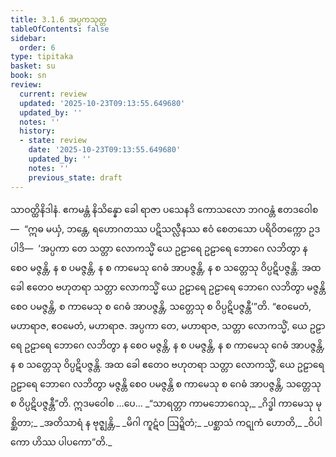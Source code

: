 ```yaml
---
title: 3.1.6 အပ္ပကသုတ္တ
tableOfContents: false
sidebar:
  order: 6
type: tipitaka
basket: su
book: sn
review:
  current: review
  updated: '2025-10-23T09:13:55.649680'
  updated_by: ''
  notes: ''
  history:
  - state: review
    date: '2025-10-23T09:13:55.649680'
    updated_by: ''
    notes: ''
    previous_state: draft
---
```



<ReviewStatus review={frontmatter.review} showDetails={true} />

<HypothesisAnnotation frontmatter={frontmatter} />

<DynamicBreadcrumb />

<Division number="117" book="sn" e="ch" v="18" p="298">

<Paragraph number="605" book="sn">
သာဝတ္ထိနိဒါနံ. ဧကမန္တံ နိသိန္နော ခေါ ရာဇာ ပသေနဒိ ကောသလော ဘဂဝန္တံ ဧတဒဝေါစ—  “ဣဓ မယှံ, ဘန္တေ, ရဟောဂတဿ ပဋိသလ္လီနဿ ဧဝံ စေတသော ပရိဝိတက္ကော ဥဒပါဒိ—  ‘အပ္ပကာ တေ သတ္တာ လောကသ္မိံ ယေ ဥဠာရေ ဥဠာရေ ဘောဂေ လဘိတွာ န စေဝ မဇ္ဇန္တိ, န စ ပမဇ္ဇန္တိ, န စ ကာမေသု ဂေဓံ အာပဇ္ဇန္တိ, န စ သတ္တေသု ဝိပ္ပဋိပဇ္ဇန္တိ. အထ ခေါ ဧတေဝ ဗဟုတရာ သတ္တာ လောကသ္မိံ ယေ ဥဠာရေ ဥဠာရေ ဘောဂေ လဘိတွာ မဇ္ဇန္တိ စေဝ ပမဇ္ဇန္တိ, စ ကာမေသု စ ဂေဓံ အာပဇ္ဇန္တိ, သတ္တေသု စ ဝိပ္ပဋိပဇ္ဇန္တီ’”တိ.
</Paragraph>

<Paragraph number="606" book="sn">
“ဧဝမေတံ, မဟာရာဇ, ဧဝမေတံ, မဟာရာဇ. အပ္ပကာ တေ, မဟာရာဇ, သတ္တာ လောကသ္မိံ, ယေ ဥဠာရေ ဥဠာရေ ဘောဂေ လဘိတွာ န စေဝ မဇ္ဇန္တိ, န စ ပမဇ္ဇန္တိ, န စ ကာမေသု ဂေဓံ အာပဇ္ဇန္တိ, န စ သတ္တေသု ဝိပ္ပဋိပဇ္ဇန္တိ. အထ ခေါ ဧတေဝ ဗဟုတရာ သတ္တာ လောကသ္မိံ, ယေ ဥဠာရေ ဥဠာရေ ဘောဂေ လဘိတွာ မဇ္ဇန္တိ စေဝ ပမဇ္ဇန္တိ စ ကာမေသု စ ဂေဓံ အာပဇ္ဇန္တိ, သတ္တေသု စ ဝိပ္ပဋိပဇ္ဇန္တီ”တိ. ဣဒမဝေါစ …ပေ…
</Paragraph>

<Paragraph number="607" type="verses" book="sn">
_“သာရတ္တာ ကာမဘောဂေသု,_  
_ဂိဒ္ဓါ ကာမေသု မုစ္ဆိတာ;_  
_အတိသာရံ န ဗုဇ္ဈန္တိ,_  
_မိဂါ ကူဋံဝ ဩဍ္ဍိတံ;_  
_ပစ္ဆာသံ ကဋုကံ ဟောတိ,_  
_ဝိပါကော ဟိဿ ပါပကော”တိ._
</Paragraph>
</Division>